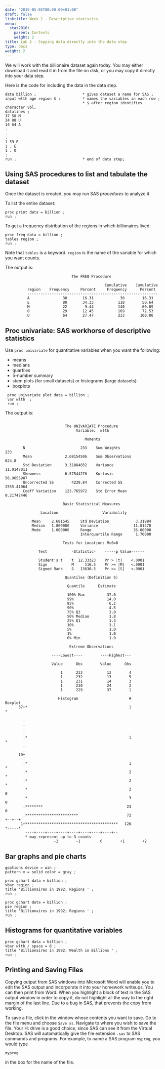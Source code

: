 ```yaml
---
date: "2019-05-05T00:00:00+01:00"
draft: false
linktitle: Week 2 - Descriptive statistics
menu:
  stat2010:
    parent: Contents
    weight: 2
title: Lab 2 - Copying data directly into the data step
type: docs
weight: 2
---
```


We will work with the billionaire dataset again today.  You may
either download it and read it in from the file on disk, or you
may copy it directly into your data step.

Here is the code for including the data in the data step.

```sas
data billion ;                     * gives dataset a name for SAS ;
input wlth age region $ ;          * names the variables in each row ;
                                   * $ after region identifies character vbl;
datalines ;
37 50 M
24 88 U
14 64 A
.
.
.
1 59 E
1 . E
1 . O
;
run ;                              * end of data step;
```

## Using SAS procedures to list and tabulate the dataset

Once the dataset is created, you may run SAS *procedures* to analyze it.

To list the entire dataset:

```sas
proc print data = billion ;
run ;
```

To get a frequency distribution of the regions in which billionaires lived:

```sas
proc freq data = billion ;
tables region ;
run ;
```

Note that `tables` is a keyword. `region` is the name of the variable for which you want counts.


The output is:

```sas
                              The FREQ Procedure

                                             Cumulative    Cumulative
          region    Frequency     Percent     Frequency      Percent
          -----------------------------------------------------------
          A               38       16.31            38        16.31
          E               80       34.33           118        50.64
          M               22        9.44           140        60.09
          O               29       12.45           169        72.53
          U               64       27.47           233       100.00
```

## Proc univariate: SAS workhorse of descriptive statistics

Use `proc univariate` for quantitative variables when you want the
following:

- means
- medians
- quartiles
- 5-number summary
- stem plots (for small datasets) or histograms (large datasets)
- boxplots


```sas
 proc univariate plot data = billion ;
 var wlth  ;
 run ;
```

The output is:

```sas

                           The UNIVARIATE Procedure
                                Variable:  wlth

                                    Moments

        N                         233    Sum Weights                233
        Mean               2.68154506    Sum Observations         624.8
        Std Deviation      3.31884032    Variance            11.0147011
        Skewness           6.57544276    Kurtosis            56.9655987
        Uncorrected SS        4230.84    Corrected SS        2555.41064
        Coeff Variation    123.765972    Std Error Mean      0.21742446

                          Basic Statistical Measures

                Location                    Variability

            Mean     2.681545     Std Deviation            3.31884
            Median   1.800000     Variance                11.01470
            Mode     1.000000     Range                   36.00000
                                  Interquartile Range      1.70000

                          Tests for Location: Mu0=0

               Test           -Statistic-    -----p Value------

               Student's t    t  12.33323    Pr > |t|    <.0001
               Sign           M     116.5    Pr >= |M|   <.0001
               Signed Rank    S   13630.5    Pr >= |S|   <.0001

                           Quantiles (Definition 5)

                            Quantile      Estimate

                            100% Max          37.0
                            99%               14.0
                            95%                6.2
                            90%                4.5
                            75% Q3             3.0
                            50% Median         1.8
                            25% Q1             1.3
                            10%                1.1
                            5%                 1.0
                            1%                 1.0
                            0% Min             1.0

                             Extreme Observations

                     ----Lowest----        ----Highest---

                     Value      Obs        Value      Obs

                         1      233           13        4
                         1      232           13        5
                         1      231           14        3
                         1      230           24        2
                         1      229           37        1

```

```sas
                        Histogram                       #             Boxplot
      37+*                                              1                *
        .
        .
        .
        .
        .
        .*                                              1                *
        .
        .
      19+
        .
        .*                                              1                *
        .*                                              2                *
        .*                                              2                *
        .*                                              2                0
        .*                                              3                0
        .********                                      23                0
        .************************                      72             +--+--+
       1+******************************************   126             *-----*
         ----+----+----+----+----+----+----+----+--
         * may represent up to 3 counts
                      -2        -1         0        +1        +2
```

## Bar graphs and pie charts

```sas
goptions device = win ;
pattern v = solid color = gray ;

proc gchart data = billion ;
vbar region ;
title 'Billionaires in 1992; Regions ' ;
run ;

proc gchart data = billion ;
pie region ;
title 'Billionaires in 1992; Regions ' ;
run ;
```

## Histograms for quantitative variables

```sas
proc gchart data = billion ;
vbar wlth / space = 0 ;
title 'Billionaires in 1992; Wealth in Billions ' ;
run ;
```


## Printing and Saving Files

Copying output from SAS windows into Microsoft  Word will enable you to edit the SAS output and incorporate it into your homework writeups. You can then print from Word. When you highlight a
block of text in the SAS output window in order to copy it, do not highlight all the way to the right margin of the last line.  Due to a bug in SAS, that prevents the copy from working.

To save a file, click in the window whose contents you want to save. Go to the file menu and choose `Save as`. Navigate to where you wish to save the file.  Your H: drive is a good choice, since SAS can see it from the Virtual Desktop. SAS will automatically give the file extension  `.sas` to SAS commands and programs. For example, to name a SAS program `myprog`, you would type

```sas
myprog
```

in the box for the name of the file.